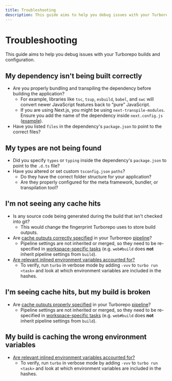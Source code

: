 ```yaml
---
title: Troubleshooting
description: This guide aims to help you debug issues with your Turborepo builds and configuration.
---
```


# Troubleshooting

This guide aims to help you debug issues with your Turborepo builds and configuration.

## My dependency isn't being built correctly

- Are you properly bundling and transpiling the dependency before building the application?
  - For example, libraries like `tsc`, `tsup`, `esbuild`, `babel`, and `swc` will convert newer JavaScript features back to “pure” JavaScript.
  - If you are using Next.js, you might be using `next-transpile-modules`. Ensure you add the name of the dependency inside `next.config.js` ([example](https://github.com/vercel/turbo/blob/main/examples/basic/apps/docs/next.config.js#L1)).
- Have you listed `files` in the dependency's `package.json` to point to the correct files?

## My types are not being found

- Did you specify `types` or `typing` inside the dependency's `package.json` to point to the `.d.ts` file?
- Have you altered or set custom `tsconfig.json` `paths`?
  - Do they have the correct folder structure for your application?
  - Are they properly configured for the meta framework, bundler, or transpilation tool?

## I'm not seeing any cache hits

- Is any source code being generated during the build that isn't checked into git?
  - This would change the fingerprint Turborepo uses to store build outputs.
- Are [cache outputs correctly specified](./core-concepts/caching#configuring-cache-outputs) in your Turborepo [pipeline](./core-concepts/pipelines#defining-a-pipeline)?
  - Pipeline settings are not inherited or merged, so they need to be re-specified in [workspace-specific tasks](./core-concepts/pipelines#implicit-dependencies-and-specific-package-tasks) (e.g. `web#build` does **not** inherit pipeline settings from `build`).
- [Are relevant inlined environment variables accounted for?](./core-concepts/caching#alter-caching-based-on-environment-variables-and-files)
  - To verify, run `turbo` in verbose mode by adding `-vvv` to `turbo run <task>` and look at which environment variables are included in the hashes.

## I'm seeing cache hits, but my build is broken

- Are [cache outputs properly specified](./core-concepts/caching#configuring-cache-outputs) in your Turborepo [pipeline](./core-concepts/pipelines#defining-a-pipeline)?
  - Pipeline settings are not inherited or merged, so they need to be re-specified in [workspace-specific tasks](./core-concepts/pipelines#implicit-dependencies-and-specific-package-tasks) (e.g. `web#build` does **not** inherit pipeline settings from `build`).

## My build is caching the wrong environment variables

- [Are relevant inlined environment variables accounted for?](./core-concepts/caching#alter-caching-based-on-environment-variables-and-files)
  - To verify, run `turbo` in verbose mode by adding `-vvv` to `turbo run <task>` and look at which environment variables are included in the hashes.

